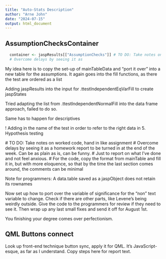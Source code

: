 ```yaml
---
title: "Auto-Stats Description"
author: "Arne John"
date: "2024-07-15"
output: html_document
---
```



## AssumptionChecksContainer


```r
  container <- jaspResults[["AssumptionChecks"]] # TO DO: Take notes on worked code, hand in like assignment
  # Overcome delays by seeing it as 
```

My idea here is to copy the set-up of mainTableData and "port it over" into a new table for the assumptions. 
It again goes into the fill functions, as there the test are ordered as a list 

Adding jaspResults into the input for .ttestIndependentEqVarFill to create jaspStates

Tried adapting the list from .ttestIndependentNormalFill into the data frame approach, failed to do so.

Same has to happen for descriptives

! Adding in the name of the test in order to refer to the right data in 5. Hypothesis testing

 # TO DO: Take notes on worked code, hand in like assignment
  # Overcome delays by seeing it as a homework report to be turned in at the end of the week. Can be as plain as is, can be funny. 
  # Just to report on what I've done and not feel anxious. 
  # For the code, copy the format from mainTable and fill it in, but with more eloquence, so that by the time the last section comes around, the comments can be minimal

Note for programmers: A data.table saved as a jaspObject does not retain its rownames

Now set up how to port over the variable of significance for the "non" text variable to change. Check if there are other parts, like Levene's being weirdly outside. Give the code to the programmers for review if they need to see it. Then wrap up any last small fixes and send it off for August 1st. 

You finishing your degree comes over perfectionism. 

## QML Buttons connect

Look up front-end technique button sync, apply it for QML. It's JavaScript-esque, as far as I understand. Copy steps here for report text. 
